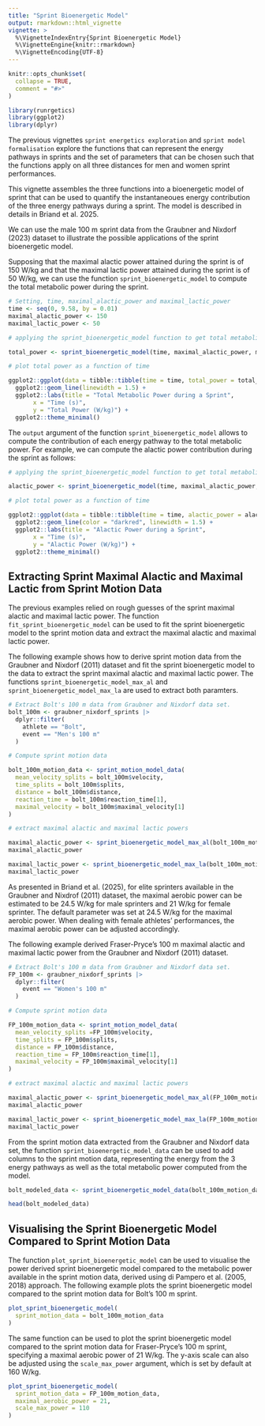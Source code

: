 ```yaml
---
title: "Sprint Bioenergetic Model"
output: rmarkdown::html_vignette
vignette: >
  %\VignetteIndexEntry{Sprint Bioenergetic Model}
  %\VignetteEngine{knitr::rmarkdown}
  %\VignetteEncoding{UTF-8}
---
```


```r
knitr::opts_chunk$set(
  collapse = TRUE,
  comment = "#>"
)
```

```r
library(runrgetics)
library(ggplot2)
library(dplyr)
```

The previous vignettes `sprint energetics exploration` and `sprint model formalisation` explore the functions that can represent the energy pathways in sprints and the set of parameters that can be chosen such that the functions apply on all three distances for men and women sprint performances. 

This vignette assembles the three functions into a bioenergetic model of sprint that can be used to quantify the instantaneoues energy contribution of the three energy pathways during a sprint. The model is described in details in Briand et al. 2025.

We can use the male 100 m sprint data from the Graubner and Nixdorf (2023) dataset to illustrate the possible applications of the sprint bioenergetic model.

Supposing that the maximal alactic power attained during the sprint is of 150 W/kg and that the maximal lactic power attained during the sprint is of 50 W/kg, we can use the function `sprint_bioenergetic_model` to compute the total metabolic power during the sprint.

```r

# Setting, time, maximal_alactic_power and maximal_lactic_power
time <- seq(0, 9.58, by = 0.01)
maximal_alactic_power <- 150
maximal_lactic_power <- 50

# applying the sprint_bioenergetic_model function to get total metabolic power

total_power <- sprint_bioenergetic_model(time, maximal_alactic_power, maximal_lactic_power)

# plot total power as a function of time

ggplot2::ggplot(data = tibble::tibble(time = time, total_power = total_power), aes(x = time, y = total_power)) +
  ggplot2::geom_line(linewidth = 1.5) +
  ggplot2::labs(title = "Total Metabolic Power during a Sprint",
       x = "Time (s)",
       y = "Total Power (W/kg)") +
  ggplot2::theme_minimal()


```

The `output` argument of the function `sprint_bioenergetic_model` allows to compute the contribution of each energy pathway to the total metabolic power. For example, we can compute the alactic power contribution during the sprint as follows:

```r

# applying the sprint_bioenergetic_model function to get total metabolic power

alactic_power <- sprint_bioenergetic_model(time, maximal_alactic_power, maximal_lactic_power, output = "alactic power")

# plot total power as a function of time

ggplot2::ggplot(data = tibble::tibble(time = time, alactic_power = alactic_power), aes(x = time, y = alactic_power)) +
  ggplot2::geom_line(color = "darkred", linewidth = 1.5) +
  ggplot2::labs(title = "Alactic Power during a Sprint",
       x = "Time (s)",
       y = "Alactic Power (W/kg)") +
  ggplot2::theme_minimal()


```


## Extracting Sprint Maximal Alactic and Maximal Lactic from Sprint Motion Data

The previous examples relied on rough guesses of the sprint maximal alactic and maximal lactic power. The function `fit_sprint_bioenergetic_model` can be used to fit the sprint bioenergetic model to the sprint motion data and extract the maximal alactic and maximal lactic power.

The following example shows how to derive sprint motion data from the Graubner and Nixdorf (2011) dataset and fit the sprint bioenergetic model to the data to extract the sprint maximal alactic and maximal lactic power. The functions `sprint_bioenergetic_model_max_al` and `sprint_bioenergetic_model_max_la` are used to extract both paramters.

```r
# Extract Bolt's 100 m data from Graubner and Nixdorf data set. 
bolt_100m <- graubner_nixdorf_sprints |>
  dplyr::filter(
    athlete == "Bolt",
    event == "Men's 100 m"
  )

# Compute sprint motion data

bolt_100m_motion_data <- sprint_motion_model_data(
  mean_velocity_splits = bolt_100m$velocity,
  time_splits = bolt_100m$splits,
  distance = bolt_100m$distance,
  reaction_time = bolt_100m$reaction_time[1],
  maximal_velocity = bolt_100m$maximal_velocity[1]
)

# extract maximal alactic and maximal lactic powers

maximal_alactic_power <- sprint_bioenergetic_model_max_al(bolt_100m_motion_data)
maximal_alactic_power

maximal_lactic_power <- sprint_bioenergetic_model_max_la(bolt_100m_motion_data)
maximal_lactic_power

```

As presented in Briand et al. (2025), for elite sprinters available in the Graubner and Nixdrof (2011) dataset, the maximal aerobic power can be estimated to be 24.5 W/kg for male sprinters and 21 W/kg for female sprinter. The default parameter was set at 24.5 W/kg for the maximal aerobic power. When dealing with female athletes' performances, the maximal aerobic power can be adjusted accordingly. 

The following example derived Fraser-Pryce's 100 m maximal alactic and maximal lactic power from the Graubner and Nixdorf (2011) dataset.

```r
# Extract Bolt's 100 m data from Graubner and Nixdorf data set. 
FP_100m <- graubner_nixdorf_sprints |>
  dplyr::filter(
    event == "Women's 100 m"
  )

# Compute sprint motion data

FP_100m_motion_data <- sprint_motion_model_data(
  mean_velocity_splits =FP_100m$velocity,
  time_splits = FP_100m$splits,
  distance = FP_100m$distance,
  reaction_time = FP_100m$reaction_time[1],
  maximal_velocity = FP_100m$maximal_velocity[1]
)

# extract maximal alactic and maximal lactic powers

maximal_alactic_power <- sprint_bioenergetic_model_max_al(FP_100m_motion_data, maximal_aerobic_power = 21)
maximal_alactic_power

maximal_lactic_power <- sprint_bioenergetic_model_max_la(FP_100m_motion_data, maximal_aerobic_power = 21)
maximal_lactic_power
```

From the sprint motion data extracted from the Graubner and Nixdorf data set, the function `sprint_bioenergetic_model_data` can be used to add columns to the sprint motion data, representing the energy from the 3 energy pathways as well as the total metabolic power computed from the model. 

```r
bolt_modeled_data <- sprint_bioenergetic_model_data(bolt_100m_motion_data)

head(bolt_modeled_data)

```


## Visualising the Sprint Bioenergetic Model Compared to Sprint Motion Data

The function `plot_sprint_bioenergetic_model` can be used to visualise the power derived sprint bioenergetic model compared to the metabolic power available in the sprint motion data, derived using di Pampero et al. (2005, 2018) approach. The following example plots the sprint bioenergetic model compared to the sprint motion data for Bolt's 100 m sprint. 

```r
plot_sprint_bioenergetic_model(
  sprint_motion_data = bolt_100m_motion_data
)

```

The same function can be used to plot the sprint bioenergetic model compared to the sprint motion data for Fraser-Pryce's 100 m sprint, specifying a maximal aerobic power of 21 W/kg. The y-axis scale can also be adjusted using the `scale_max_power` argument, which is set by default at 160 W/kg.

```r
plot_sprint_bioenergetic_model(
  sprint_motion_data = FP_100m_motion_data,
  maximal_aerobic_power = 21,
  scale_max_power = 110
)
```

